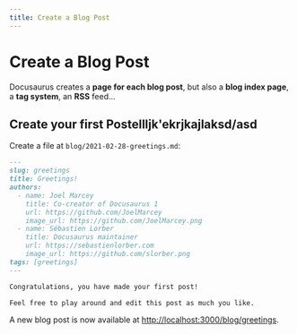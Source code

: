 ```yaml
---
title: Create a Blog Post
---
```


# Create a Blog Post

Docusaurus creates a **page for each blog post**, but also a **blog index page**, a **tag system**, an **RSS** feed...

## Create your first Postellljk'ekrjkajlaksd/asd

Create a file at `blog/2021-02-28-greetings.md`:

```md
---
slug: greetings
title: Greetings!
authors:
  - name: Joel Marcey
    title: Co-creator of Docusaurus 1
    url: https://github.com/JoelMarcey
    image_url: https://github.com/JoelMarcey.png
  - name: Sébastien Lorber
    title: Docusaurus maintainer
    url: https://sebastienlorber.com
    image_url: https://github.com/slorber.png
tags: [greetings]
---

Congratulations, you have made your first post!

Feel free to play around and edit this post as much you like.
```

A new blog post is now available at [http://localhost:3000/blog/greetings](http://localhost:3000/blog/greetings).
